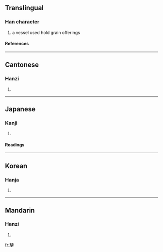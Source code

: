 {{see|琏}}

==Translingual==
===Han character===
{{Han char|rn=96|rad=玉|as=11|sn=15|four=1513<sub>0</sub>|canj=一土卜十十 (MGYJJ)}}
# a vessel used hold grain offerings
====References====
{{Han ref|kx=0741.080|dkj=21206|dj=1150.260|hdz=21130.110|uh=7489|ud=29833|bh=E6A3|bd=59043}}

----
==Cantonese==
===Hanzi===
{{yue-hanzi|jyut=|y=lin5}}
# {{defn|Cantonese}}

----
==Japanese==
===Kanji===
{{ja-kanji|grade=|rs=玉11}}
# {{defn|Japanese}} 
====Readings====
{{ja-readings|on=[[りん]] (rin)|kun=[[うつわ]] (utsuwa)|nanori=}}

----
==Korean==
===Hanja===
{{ko-hanja|hangeul=련>연|eumhun=|rv=ryeon>yeon|mr=ryŏn>yŏn|y=leyn>eyn}}
# {{defn|Korean}}

----
==Mandarin==
===Hanzi===
{{cmn-hanzi|sim=琏|pin=[[lián]] (lian2)|wg=lien<sup>2</sup>}}
# {{defn|Mandarin}}

[[fr:璉]]